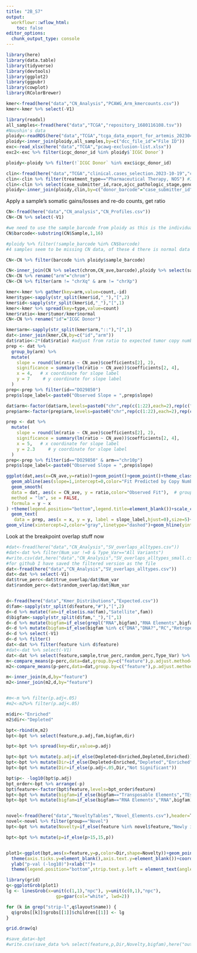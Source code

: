 ```yaml
---
title: "2B_S7"
output:
  workflowr::wflow_html:
    toc: false
editor_options:
  chunk_output_type: console
---
```



```r
library(here)
library(data.table)
library(tidyverse)
library(devtools)
library(ggplot2)
library(ggpubr)
library(cowplot)
library(RColorBrewer)
```


```r
kmer<-fread(here("data","CN_Analysis","PCAWG_Arm_kmercounts.csv"))
kmer<-kmer %>% select(-V1)


```

```r
library(readxl)
all_samples<-fread(here("data","TCGA","repository_1680116108.tsv"))
#Noushin's data
ploidy<-readRDS(here("data","TCGA","tcga_data_export_for_artemis_20230404.rds"))
ploidy<-inner_join(ploidy,all_samples,by=c("dcc_file_id"="File ID"))
exc<-read_xlsx(here("data","TCGA","pcawg-exclusion-list.xlsx"))
exc2<-exc %>% filter(icgc_donor_id %in% ploidy$`ICGC Donor`)

ploidy<-ploidy %>% filter(!`ICGC Donor` %in% exc$icgc_donor_id)

clin<-fread(here("data","TCGA","clinical.cases_selection.2023-10-19","clinical.tsv"))
clin<-clin %>% filter(treatment_type=="Pharmaceutical Therapy, NOS") #It's not clear why every pt has two rows, for Pharm and Rad
clin<-clin %>% select(case_submitter_id,race,ajcc_pathologic_stage,gender)
ploidy<-inner_join(ploidy,clin,by=c("donor_barcode"="case_submitter_id"))


```

Apply a sample's somatic gains/losses and re-do counts, get ratio
```r
CN<-fread(here("data","CN_analysis","CN_Profiles.csv"))
CN<-CN %>% select(-V1)

#we need to use the sample_barcode from ploidy as this is the individual and sepcifices Tumor
CN$barcode<-substring(CN$Sample,1,16)

#ploidy %>% filter(!sample_barcode %in% CN$barcode)
#4 samples seem to be missing CN data, of these 4 there is normal data for 3. Of note, all 4 Noushin couldn't calculate ploidy metrics either.

CN<-CN %>% filter(barcode %in% ploidy$sample_barcode)

CN<-inner_join(CN %>% select(chrom,CN_ave,barcode),ploidy %>% select(sample_barcode,`ICGC Donor`,project_id),by=c("barcode"="sample_barcode"))
CN<-CN %>% rename("arm"="chrom")
CN<-CN %>% filter(arm != "chrXq" & arm != "chrXp")
```

```r
kmer<-kmer %>% gather(key=arm,value=count,-id)
kmer$type<-sapply(str_split(kmer$id,"_"),"[",2)
kmer$id<-sapply(str_split(kmer$id,"_"),"[",1)
kmer<-kmer %>% spread(key=type,value=count)
kmer$ratio<-kmer$tumor/kmer$normal
CN<-CN %>% rename("id"="ICGC Donor")

kmer$arm<-sapply(str_split(kmer$arm,"::"),"[",1)
dat<-inner_join(kmer,CN,by=c("id","arm"))
dat$ratio<-2*(dat$ratio) #adjust from ratio to expected tumor copy number
prep <- dat %>%
  group_by(arm) %>%
  mutate(
    slope = round(lm(ratio ~ CN_ave)$coefficients[2], 2),
    significance = summary(lm(ratio ~ CN_ave))$coefficients[2, 4],
    x = 4,   # x coordinate for slope label
    y = 7     # y coordinate for slope label
  )
prep<-prep %>% filter(id=="DO29850")
prep$slope_label<-paste0("Observed Slope = ",prep$slope)

dat$arm<-factor(dat$arm,levels=paste0("chr",rep(c(1:22),each=2),rep(c("p","q"),22)))
prep$arm<-factor(prep$arm,levels=paste0("chr",rep(c(1:22),each=2),rep(c("p","q"),22)))

```


```r
prep <- dat %>%
  mutate(
    slope = round(lm(ratio ~ CN_ave)$coefficients[2], 2),
    significance = summary(lm(ratio ~ CN_ave))$coefficients[2, 4],
    x = 5,   # x coordinate for slope label
    y = 2.3     # y coordinate for slope label
  )
prep<-prep %>% filter(id=="DO29850" & arm=="chr10p")
prep$slope_label<-paste0("Observed Slope = ",prep$slope)


```

```r
ggplot(dat,aes(x=CN_ave,y=ratio))+geom_point()+geom_point()+theme_classic()+
  geom_abline(aes(slope=1,intercept=0,color="Fit Predicted by Copy Number Alone"))+
  geom_smooth(
  data = dat, aes(x = CN_ave, y = ratio,color="Observed Fit"),  # grouping variable does the plots for us!
  method = "lm", se = FALSE, 
  formula = y ~ x
) +theme(legend.position="bottom",legend.title=element_blank())+scale_color_manual(values=c("red","blue"))+xlab("Average Arm Level Copy-Number")+ylab("Expected Arm Copy Number\nin Tumor Based on Kmer Counts")+
  geom_text(
   data = prep, aes(x = x, y = y, label = slope_label,hjust=0),size=5)+
geom_vline(xintercept=2,color="gray",linetype="dashed")+geom_hline(yintercept=2,linetype="dashed",color="gray")+stat_cor(method="spearman",data=dat,size=5,label.x=5,label.y=2.6)

```

######################
Look at the breakpoint overlap stuff now

```r
#dat<-fread(here("data","CN_Analysis","SV_overlaps_alltypes.csv"))
#dat<-dat %>% filter(Num_var !=0 & Type_Var=="All Variants")
#write.csv(dat,here("data","CN_Analysis","SV_overlaps_alltypes_small.csv"))
#for github I have saved the filtered version as the file
dat<-fread(here("data","CN_Analysis","SV_overlaps_alltypes.csv"))
dat<-dat %>% select(-V1)
dat$true_perc<-dat$true_overlap/dat$Num_var
dat$random_perc<-dat$random_overlap/dat$Num_var


d<-fread(here("data","Kmer_Distributions","Expected.csv"))
d$fam<-sapply(str_split(d$feature,"#"),"[",2)
d<-d %>% mutate(fam=if_else(is.na(fam),"Satellite",fam))
d$bigfam<-sapply(str_split(d$fam,"_"),"[",1)
d<-d %>% mutate(bigfam=if_else(grepl("RNA",bigfam),"RNA Elements",bigfam))
d<-d %>% mutate(bigfam=if_else(bigfam %in% c("DNA","DNA?","RC","Retroposon"),"Transposable Elements",bigfam))
d<-d %>% select(-V1)
d<-d %>% filter()
dat<-dat %>% filter(feature %in% d$feature)
#dat<-dat %>% select(-V1)
dat<-dat %>% select(feature,sample,true_perc,random_perc,Type_Var) %>% gather(key=perc,value=p,true_perc,random_perc)
m<-compare_means(p~perc,data=dat,group.by=c("feature"),p.adjust.method="BH",paired=T,ref.group="random_perc",alternative="greater")
m2<-compare_means(p~perc,data=dat,group.by=c("feature"),p.adjust.method="BH",paired=T,ref.group="random_perc",alternative="less")

m<-inner_join(m,d,by="feature")
m2<-inner_join(m2,d,by="feature")


#m<-m %>% filter(p.adj<.05)
#m2<-m2%>% filter(p.adj<.05)

m$dir<-"Enriched"
m2$dir<-"Depleted"

bpt<-rbind(m,m2)
bpt<-bpt %>% select(feature,p.adj,fam,bigfam,dir)

bpt<-bpt %>% spread(key=dir,value=p.adj)

bpt<-bpt %>% mutate(p.adj=if_else(Depleted<Enriched,Depleted,Enriched))
bpt<-bpt %>% mutate(Dir=if_else(Depleted<Enriched,"Depleted","Enriched"))
bpt<-bpt %>% mutate(Dir=if_else(p.adj<.05,Dir,"Not Significant"))

bpt$p<- -log10(bpt$p.adj)
bpt_order<-bpt %>% arrange(-p)
bpt$feature<-factor(bpt$feature,levels=bpt_order$feature)
bpt<-bpt %>% mutate(bigfam=if_else(bigfam=="Transposable Elements","TEs",bigfam))
bpt<-bpt %>% mutate(bigfam=if_else(bigfam=="RNA Elements","RNA",bigfam))


novel<-fread(here("data","NoveltyTables","Novel_Elements.csv"),header=T)
novel<-novel %>% filter(group=="Novel")
bpt<-bpt %>% mutate(Novelty=if_else(feature %in% novel$feature,"Newly identified","Prior evidence"))

bpt<-bpt %>% mutate(p=if_else(p>15,15,p))


plot1<-ggplot(bpt,aes(x=feature,y=p,color=Dir,shape=Novelty))+geom_point(size=1)+theme_classic()+facet_grid(bigfam~.,scales="free",space="free",switch="y")+
  theme(axis.ticks.y=element_blank(),axis.text.y=element_blank())+coord_flip()+
  ylab("p-val (-log10)")+xlab("")+
  theme(legend.position="bottom",strip.text.y.left = element_text(angle=0,size=14),strip.placement="outside",legend.text=element_text(size=13),legend.title=element_text(size=14))+labs(color="",shape="")+scale_color_manual(values=c("darkred","darkgoldenrod3","gray"))+scale_shape_manual(values=c(19,1))+guides(color=guide_legend(nrow=3,byrow=TRUE,override.aes = list(size = 4)),shape=guide_legend(nrow=2,byrow=TRUE,override.aes = list(size = 4)))

library(grid)
q<-ggplotGrob(plot1)
lg <- linesGrob(x=unit(c(1,1),"npc"), y=unit(c(0,1),"npc"), 
                   gp=gpar(col="white", lwd=2))

for (k in grep("strip-l",q$layout$name)) {
  q$grobs[[k]]$grobs[[1]]$children[[1]] <- lg
}

grid.draw(q)

#save_data<-bpt
#write.csv(save_data %>% select(feature,p,Dir,Novelty,bigfam),here("output","Figure_Data_Files","Fig2B.csv"))

```


